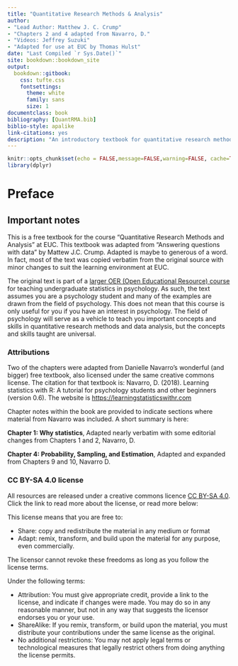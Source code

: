 ```yaml
--- 
title: "Quantitative Research Methods & Analysis"
author:
- "Lead Author: Matthew J. C. Crump"
- "Chapters 2 and 4 adapted from Navarro, D."
- "Videos: Jeffrey Suzuki"
- "Adapted for use at EUC by Thomas Hulst"
date: "Last Compiled `r Sys.Date()`"
site: bookdown::bookdown_site
output: 
  bookdown::gitbook:
    css: tufte.css
    fontsettings:
      theme: white
      family: sans
      size: 1
documentclass: book
bibliography: [QuantRMA.bib]
biblio-style: apalike
link-citations: yes
description: "An introductory textbook for quantitative research methods and data analysis at EUC. This text was adapted from \"Answering questions with data\" by Matthew J.C. Crump (https://crumplab.github.io/statistics/)"
---
```

```r
knitr::opts_chunk$set(echo = FALSE,message=FALSE,warning=FALSE, cache=TRUE)
library(dplyr)
```
# Preface {-}

## Important notes
This is a free textbook for the course "Quantitative Research Methods and Analysis" at EUC. This textbook was adapted from "Answering questions with data" by Mattew J.C. Crump. Adapted is maybe to generous of a word. In fact, most of the text was copied verbatim from the original source with minor changes to suit the learning environment at EUC. 

The original text is part of a [larger OER (Open Educational Resource) course](https://osf.io/3s68c/) for teaching undergraduate statistics in psychology. As such, the text assumes you are a psychology student and many of the examples are drawn from the field of psychology. This does not mean that this course is only useful for you if you have an interest in psychology. The field of psychology will serve as a vehicle to teach you important concepts and skills in quantitative research methods and data analysis, but the concepts and skills taught are universal. 

### Attributions
Two of the chapters were adapted from Danielle Navarro's wonderful (and bigger) free textbook, also licensed under the same creative commons license. The citation for that textbook is: Navarro, D. (2018). Learning statistics with R: A tutorial for psychology students and other beginners (version 0.6). The website is [https://learningstatisticswithr.com](https://learningstatisticswithr.com)

Chapter notes within the book are provided to indicate sections where material from Navarro was included. A short summary is here:

**Chapter 1: Why statistics**, Adapted nearly verbatim with some editorial changes from Chapters 1 and 2, Navarro, D.

**Chapter 4: Probability, Sampling, and Estimation**, Adapted and expanded from Chapters 9 and 10, Navarro D.

### CC BY-SA 4.0 license
All resources are released under a creative commons licence [CC BY-SA 4.0](https://creativecommons.org/licenses/by-sa/4.0/). Click the link to read more about the license, or read more below:

This license means that you are free to:

- Share: copy and redistribute the material in any medium or format
- Adapt: remix, transform, and build upon the material for any purpose, even commercially.

The licensor cannot revoke these freedoms as long as you follow the license terms.

Under the following terms:

- Attribution: You must give appropriate credit, provide a link to the license, and indicate if changes were made. You may do so in any reasonable manner, but not in any way that suggests the licensor endorses you or your use.
- ShareAlike: If you remix, transform, or build upon the material, you must distribute your contributions under the same license as the original.
- No additional restrictions: You may not apply legal terms or technological measures that legally restrict others from doing anything the license permits.

